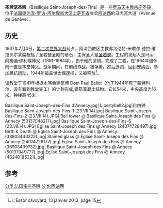 '''圣若瑟圣殿'''（Basilique Saint-Joseph-des-Fins）是一座[[罗马天主教|罗马天主教]][[宗座圣殿|宗座圣殿]]，位于[[法国|法国]][[奥弗涅-罗讷-阿尔卑斯大区|奥弗涅-罗讷-阿尔卑斯大区]][[上萨瓦省|上萨瓦省]]省会[[阿讷西|阿讷西]]的日内瓦大道（Avenue de Genève）。

== 历史 ==
1937年7月4日，[[第二次世界大战|第二次世界大战]]前夕，阿讷西教区主教弗洛伦特-米歇尔·德拉·维拉贝尔蒙席祝福了圣若瑟圣殿的基石，主保圣人是[[圣若瑟|圣若瑟]]。工程的发起人是玛丽-阿梅迪·佛利埃神父（1891-1984年），由于他的坚韧，完成了工程，在1964年退休前一直是本堂神父。战争期间，在前线作战，被俘虏，然后逃跑，回到安纳西，参加抵抗运动，1944年被盖世太保逮捕，又被释放<ref> L'Essor savoyard, 13 janvier 2013, page 15</ref>。

该教堂于1941年根据本笃会建筑师 Dom Paul Bellot（他于1944年死于蒙特利尔，没有看到教堂完工）的计划完成,钢筋混凝土结构。它长54米，中央高度为16米。钟楼高45米。

<gallery>
Basilique Saint-Joseph-des-Fins d'Annecy.jpg|
Libertybell2.jpg|自由钟
Basilique Saint-Joseph-des-Fins-1 (23.VII.14).jpg|
Basilique Saint-Joseph-des-Fins-2 (23.VII.14).JPG|
Bell tower @ Basilique Saint-Joseph des Fins @ Annecy (50137048217).jpg|
Basilique Saint-Joseph-des-Fins-6 (23.VII.14).JPG|
Eglise Saint-Joseph des Fins @ Annecy (24074728497).jpg|
Birth & Death @ Eglise Saint-Joseph des Fins @ Annecy (38903443322).jpg|
Stained glass @ Eglise Saint-Joseph des Fins @ Annecy (24074726177).jpg|
Eglise Saint-Joseph des Fins @ Annecy (38903439732).jpg|
Basilique Saint-Joseph des Fins @ Annecy (50137049777).jpg|
Eglise Saint-Joseph des Fins @ Annecy (46240185321).jpg|
</gallery>

== 参考 ==
{{Reflist}}
{{coord|display=title}}
[[分类:法国宗座圣殿|分类:法国宗座圣殿]]
[[分类:阿讷西|分类:阿讷西]]